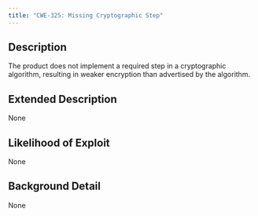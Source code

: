 ```yaml
---
title: "CWE-325: Missing Cryptographic Step"
---
```


## Description
The product does not implement a required step in a cryptographic algorithm, resulting in weaker encryption than advertised by the algorithm.

## Extended Description
None

## Likelihood of Exploit
None

## Background Detail
None
        